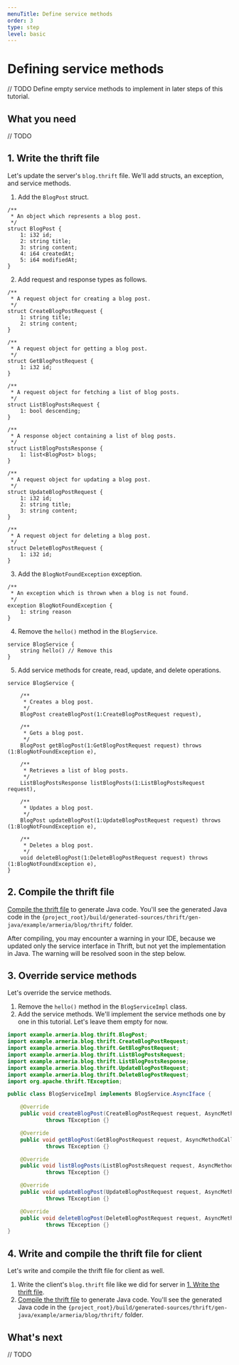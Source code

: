 ```yaml
---
menuTitle: Define service methods
order: 3
type: step
level: basic
---
```


# Defining service methods

// TODO
Define empty service methods to implement in later steps of this tutorial.

<TutorialSteps current={3} />

## What you need

// TODO

## 1. Write the thrift file

Let's update the server's `blog.thrift` file.
We'll add structs, an exception, and service methods.

1. Add the `BlogPost` struct.
  ```thrift filename=blog.thrift
  /**
   * An object which represents a blog post.
   */
  struct BlogPost {
      1: i32 id;
      2: string title;
      3: string content;
      4: i64 createdAt;
      5: i64 modifiedAt;
  }
  ```
2. Add request and response types as follows.
  ```thrift filename=blog.thrift
  /**
   * A request object for creating a blog post.
   */
  struct CreateBlogPostRequest {
      1: string title;
      2: string content;
  }

  /**
   * A request object for getting a blog post.
   */
  struct GetBlogPostRequest {
      1: i32 id;
  }

  /**
   * A request object for fetching a list of blog posts.
   */
  struct ListBlogPostsRequest {
      1: bool descending;
  }

  /**
   * A response object containing a list of blog posts.
   */
  struct ListBlogPostsResponse {
      1: list<BlogPost> blogs;
  }

  /**
   * A request object for updating a blog post.
   */
  struct UpdateBlogPostRequest {
      1: i32 id;
      2: string title;
      3: string content;
  }

  /**
   * A request object for deleting a blog post.
   */
  struct DeleteBlogPostRequest {
      1: i32 id;
  }
  ```
3. Add the `BlogNotFoundException` exception.
  ```thrift filename=blog.thrift
  /**
   * An exception which is thrown when a blog is not found.
   */
  exception BlogNotFoundException {
      1: string reason
  }
  ```
4. Remove the `hello()` method in the `BlogService`.
  ```thrift filename=blog.thrift
  service BlogService {
      string hello() // Remove this
  }
  ```
5. Add service methods for create, read, update, and delete operations.
  ```thrift filename=blog.thrift
  service BlogService {

      /**
       * Creates a blog post.
       */
      BlogPost createBlogPost(1:CreateBlogPostRequest request),

      /**
       * Gets a blog post.
       */
      BlogPost getBlogPost(1:GetBlogPostRequest request) throws (1:BlogNotFoundException e),

      /**
       * Retrieves a list of blog posts.
       */
      ListBlogPostsResponse listBlogPosts(1:ListBlogPostsRequest request),

      /**
       * Updates a blog post.
       */
      BlogPost updateBlogPost(1:UpdateBlogPostRequest request) throws (1:BlogNotFoundException e),

      /**
       * Deletes a blog post.
       */
      void deleteBlogPost(1:DeleteBlogPostRequest request) throws (1:BlogNotFoundException e),
  }
  ```

## 2. Compile the thrift file

[Compile the thrift file](/tutorials/thrift/blog/create-service#2-compile-the-thrift-file) to generate Java code.
You'll see the generated Java code in the `{project_root}/build/generated-sources/thrift/gen-java/example/armeria/blog/thrift/` folder.

After compiling, you may encounter a warning in your IDE, because we updated only the service interface in Thrift, but not yet the implementation in Java.
The warning will be resolved soon in the step below.

## 3. Override service methods

Let's override the service methods.

1. Remove the `hello()` method in the `BlogServiceImpl` class.
2. Add the service methods.
  We'll implement the service methods one by one in this tutorial.
  Let's leave them empty for now.
```java filename=BlogServiceImpl.java
import example.armeria.blog.thrift.BlogPost;
import example.armeria.blog.thrift.CreateBlogPostRequest;
import example.armeria.blog.thrift.GetBlogPostRequest;
import example.armeria.blog.thrift.ListBlogPostsRequest;
import example.armeria.blog.thrift.ListBlogPostsResponse;
import example.armeria.blog.thrift.UpdateBlogPostRequest;
import example.armeria.blog.thrift.DeleteBlogPostRequest;
import org.apache.thrift.TException;

public class BlogServiceImpl implements BlogService.AsyncIface {

    @Override
    public void createBlogPost(CreateBlogPostRequest request, AsyncMethodCallback<BlogPost> resultHandler)
            throws TException {}

    @Override
    public void getBlogPost(GetBlogPostRequest request, AsyncMethodCallback<BlogPost> resultHandler)
            throws TException {}

    @Override
    public void listBlogPosts(ListBlogPostsRequest request, AsyncMethodCallback<ListBlogPostsResponse> resultHandler)
            throws TException {}

    @Override
    public void updateBlogPost(UpdateBlogPostRequest request, AsyncMethodCallback<BlogPost> resultHandler)
            throws TException {}

    @Override
    public void deleteBlogPost(DeleteBlogPostRequest request, AsyncMethodCallback<Void> resultHandler)
            throws TException {}
}
```

## 4. Write and compile the thrift file for client

Let's write and compile the thrift file for client as well.

1. Write the client's `blog.thrift` file like we did for server in [1. Write the thrift file](#1-write-the-thrift-file).
2. [Compile the thrift file](/tutorials/thrift/blog/create-service#2-compile-the-thrift-file) to generate Java code.
  You'll see the generated Java code in the `{project_root}/build/generated-sources/thrift/gen-java/example/armeria/blog/thrift/` folder.

## What's next

// TODO